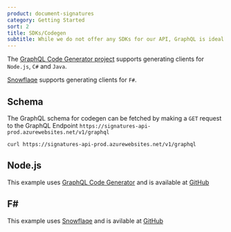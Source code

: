 ```yaml
---
product: document-signatures
category: Getting Started
sort: 2
title: SDKs/Codegen
subtitle: While we do not offer any SDKs for our API, GraphQL is ideal for codegenerated clients.
---
```



The [GraphQL Code Generator project](https://www.graphql-code-generator.com/) supports generating clients for `Node.js`, `C#` and `Java`.

[Snowflaqe](https://github.com/Zaid-Ajaj/Snowflaqe) supports generating clients for `F#`.

## Schema

The GraphQL schema for codegen can be fetched by making a `GET` request to the GraphQL Endpoint `https://signatures-api-prod.azurewebsites.net/v1/graphql`

```
curl https://signatures-api-prod.azurewebsites.net/v1/graphql
```

## Node.js

This example uses [GraphQL Code Generator](https://www.graphql-code-generator.com/) and is available at [GitHub](https://github.com/criipto/samples/tree/master/Signing/nodejs)

## F#

This example uses [Snowflaqe](https://github.com/Zaid-Ajaj/Snowflaqe) and is avilable at [GitHub](https://github.com/criipto/samples/tree/master/Signing/signatures)